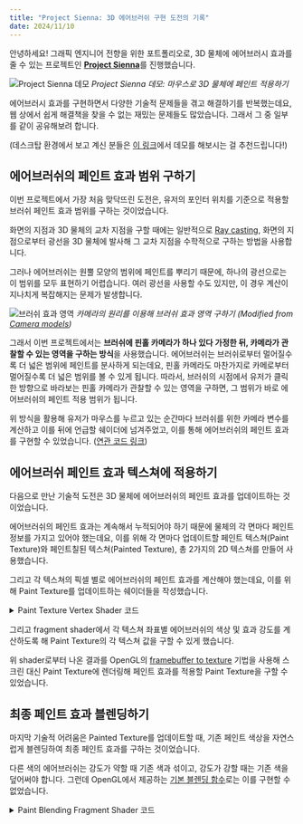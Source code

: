 ```yaml
---
title: "Project Sienna: 3D 에어브러쉬 구현 도전의 기록"
date: 2024/11/10
---
```


안녕하세요! 그래픽 엔지니어 전향을 위한 포트폴리오로,
3D 물체에 에어브러시 효과를 줄 수 있는 프로젝트인 [**Project Sienna**](https://project-sienna.coloroflight.dev/)를 진행했습니다.

![Project Sienna 데모](/images/sienna-demo.gif)
*Project Sienna 데모: 마우스로 3D 물체에 페인트 적용하기*

에어브러시 효과를 구현하면서 다양한 기술적 문제들을 겪고 해결하기를 반복했는데요, 웹 상에서 쉽게 해결책을 찾을 수 없는 재밌는 문제들도 많았습니다. 그래서 그 중 일부를 같이 공유해보려 합니다.

(데스크탑 환경에서 보고 계신 분들은 [이 링크](https://project-sienna.coloroflight.dev/)에서 데모를 해보시는 걸 추천드립니다!)

## 에어브러쉬의 페인트 효과 범위 구하기

이번 프로젝트에서 가장 처음 맞닥뜨린 도전은, 유저의 포인터 위치를 기준으로 적용할 브러쉬 페인트 효과 범위를 구하는 것이었습니다.

화면의 지점과 3D 물체의 교차 지점을 구할 때에는 일반적으로 [Ray casting](https://en.wikipedia.org/wiki/Ray_casting), 화면의 지점으로부터 광선을 3D 물체에 발사해 그 교차 지점을 수학적으로 구하는 방법을 사용합니다.

그러나 에어브러쉬는 원뿔 모양의 범위에 페인트를 뿌리기 때문에, 하나의 광선으로는 이 범위를 모두 표현하기 어렵습니다. 여러 광선을 사용할 수도 있지만, 이 경우 계산이 지나치게 복잡해지는 문제가 발생합니다.

![브러쉬 효과 영역](/images/sienna-pinhole-brush.jpg)
*카메라의 원리를 이용해 브러쉬 효과 영역 구하기 (Modified from [Camera models](https://commons.wikimedia.org/wiki/File:Camera_models.jpg))*

그래서 이번 프로젝트에서는 **브러쉬에 핀홀 카메라가 하나 있다 가정한 뒤, 카메라가 관찰할 수 있는 영역을 구하는 방식**을 사용했습니다.
에어브러쉬는 브러쉬로부터 멀어질수록 더 넓은 범위에 페인트를 분사하게 되는데요, 핀홀 카메라도 마찬가지로 카메로부터 멀어질수록 더 넓은 범위를 볼 수 있게 됩니다.
따라서, 브러쉬의 시점에서 유저가 클릭한 방향으로 바라보는 핀홀 카메라가 관찰할 수 있는 영역을 구하면, 그 범위가 바로 에어브러쉬의 페인트 적용 범위가 됩니다.

위 방식을 활용해 유저가 마우스를 누르고 있는 순간마다 브러쉬를 위한 카메라 변수를 계산하고 이를 뒤에 언급할 쉐이더에 넘겨주었고, 이를 통해 에어브러쉬의 페인트 효과를 구현할 수 있었습니다. ([연관 코드 링크](https://github.com/ColorOfLight/project-sienna/blob/v0.2.4/cpps/src/system/gr_sync_system.cpp#L182))

## 에어브러쉬 페인트 효과 텍스쳐에 적용하기

다음으로 만난 기술적 도전은 3D 물체에 에어브러쉬의 페인트 효과를 업데이트하는 것이었습니다.

에어브러쉬의 페인트 효과는 계속해서 누적되어야 하기 때문에 물체의 각 면마다 페인트 정보를 가지고 있어야 했는데요,
이를 위해 각 면마다 업데이트할 페인트 텍스쳐(Paint Texture)와 페인트칠된 텍스쳐(Painted Texture), 총 2가지의 2D 텍스쳐를 만들어 사용했습니다.

그리고 각 텍스쳐의 픽셀 별로 에어브러쉬의 페인트 효과를 계산해야 했는데요,
이를 위해 Paint Texture를 업데이트하는 쉐이더들을 작성했습니다.

<details>
<summary>Paint Texture Vertex Shader 코드</summary>
```glsl
// Paint texture vertex shader
// 일부 Uniform 변수 선언문은 생략되었습니다.

layout (location = 0) in vec3 a_position;
layout (location = 1) in vec3 a_normal;
layout (location = 2) in vec2 a_texCoord;

out vec3 v_position;
out vec3 v_normal;
out vec3 v_projectedPosition;
out vec2 v_texCoord;

void main()
{
    v_texCoord = a_texCoord;

    vec4 modelPosition = u_model_matrix * vec4(a_position, 1.0);
    v_position = modelPosition.xyz;

    vec4 projectedPosition = u_brush_projectionMatrix * u_brush_viewMatrix * modelPosition;
    v_projectedPosition = projectedPosition.xyz / projectedPosition.w;

    mat3 normalMatrix = transpose(inverse(mat3(u_model_matrix)));
    v_normal = normalize(normalMatrix * a_normal);

    gl_Position = vec4(v_texCoord * 2.0 - 1.0, 0.0, 1.0);
}
```
</details>

Vertex shader에서는 보통 최종 좌표로 3D 물체의 clip space 내 좌표를 사용하는데요,
이번 쉐이더의 타겟은 텍스쳐이기 때문에, [-1, 1] 범위로 매핑된 텍스쳐 좌표를 넘기고, 향후 페인트의 효과 계산을 위해 넘겨주는 추가 인자에 3D 물체의 global space 내 좌표를 넘겨주도록 했습니다.

<details>
<summary>Paint Texture Fragment Shader 코드</summary>
  ```glsl
  // Paint texture fragment shader
  // 일부 Uniform 변수 선언문은 생략되었습니다.

  uniform sampler2D u_brushDepthTexture;

  out vec4 FragColor;

  in vec3 v_position;
  in vec3 v_normal;
  in vec3 v_projectedPosition;
  in vec2 v_texCoord;

  float g_intensity_coff = 0.05;

  void main()
  {
      float centerDistance = length(v_projectedPosition.xy);

      // Discard fragments outside the unit circle
      if (centerDistance - 1e-05 > 1.0)
      {
          discard;
      }

      float brushDepth = texture(u_brushDepthTexture, v_projectedPosition.xy * 0.5 + 0.5).r;
      float normalizedZ = v_projectedPosition.z * 0.5 + 0.5;

      // Discard fragments behind the brush
      if (normalizedZ - brushDepth > 2.0 * 1e-5)
      {
          discard;
      }

      float tanHalfFov = tan(u_brush_nozzleFov / 2.0);
      float distance = length(v_position - u_brush_position);
      vec3 normal = normalize(v_normal);

      float strength_coff = g_intensity_coff * u_brush_airPressure / (tanHalfFov * tanHalfFov * distance * distance);
      float normal_coff = max(0.0, dot(normal, normalize(u_brush_position - v_position)));
      float strength = strength_coff * normal_coff * (1.0 - smoothstep(0.0, 1.0, centerDistance));

      float baseIntensity = 2.0 / 1000.0 * u_time_delta_ms;
      float intensity = clamp(strength * baseIntensity, 0.0, 1.0);

      FragColor = vec4(u_brush_paintColor, intensity);
  }
  ```
</details>

그리고 fragment shader에서 각 텍스쳐 좌표별 에어브러쉬의 색상 및 효과 강도를 계산하도록 해 Paint Texture의 각 텍스쳐 값을 구할 수 있게 했습니다.

위 shader로부터 나온 결과를 OpenGL의 [framebuffer to texture](https://learnopengl.com/Advanced-OpenGL/Framebuffers) 기법을 사용해 스크린 대신 Paint Texture에 렌더링해 페인트 효과를 적용할 Paint Texture을 구할 수 있었습니다.


## 최종 페인트 효과 블렌딩하기

마지막 기술적 어려움은 Painted Texture를 업데이트할 때, 기존 페인트 색상을 자연스럽게 블렌딩하여 최종 페인트 효과를 구하는 것이었습니다.

다른 색의 에어브러쉬는 강도가 약할 때 기존 색과 섞이고, 강도가 강할 때는 기존 색을 덮어써야 합니다. 그런데 OpenGL에서 제공하는 [기본 블렌딩 함수](https://learnopengl.com/Advanced-OpenGL/Blending)로는 이를 구현할 수 없었습니다.

<details>
<summary>Paint Blending Fragment Shader 코드</summary>
```glsl
// Paint blending fragment shader
// 일부 Uniform 변수 선언문은 생략되었습니다.

uniform sampler2D u_paintMapTexture;
uniform sampler2D u_paintedMapTexture;

out vec4 FragColor;

in vec2 v_texCoord;

void main() {
    vec4 prevPaintedColor = texture(u_paintedMapTexture, v_texCoord);
    vec4 paintColor = texture(u_paintMapTexture, v_texCoord);

    float prevIntensity = prevPaintedColor.a;
    float paintIntensity = paintColor.a;

    float newIntensity = prevIntensity + paintIntensity * (1.0 - prevIntensity);
    newIntensity = clamp(newIntensity, 0.0, 1.0);

    float prevColorIntensity = prevIntensity * (1.0 - paintIntensity);

    float blendFactor = paintIntensity > 1e-05 ? paintIntensity / (prevColorIntensity + paintIntensity) : 0.0;

    vec3 newColor = mix(prevPaintedColor.rgb, paintColor.rgb, blendFactor);

    FragColor = vec4(newColor.rgb, newIntensity);
}
```
</details>

이 문제를 해결하기 위해 Paint Texutre와 기존 Painted Texture를 받아 신규 Painted Texture를 구하는 쉐이더([코드 링크](https://github.com/ColorOfLight/project-sienna/blob/v0.2.4/cpps/include/shader/source.h#L171))를 하나 더 만들었습니다.
그리고 OpenGL에서는 업데이트 대상이 되는 framebuffer에 binding된 텍스쳐를 셰이더 내에서 사용할 수 없어 ping pong 텍스쳐 기법, 즉, 업데이트할 Painted Texture와 업데이트에 사용할 Painted Texture를 번갈아 가면서 사용하도록 했습니다.

이를 통해 다른 색상의 페인트칠도 자연스럽게 블렌딩할 수 있었습니다.

---

위 기술 난관들을 헤쳐나가면서 다양한 기법들을 사용해볼 수 있어 재밌었는데요, 다음에는 더 사실적인 페인트 효과를 향후 PBR(Physically Based Rendering)을 적용해볼 계획입니다.

또, texture 수정을 위해 framebuffer를 자주 스위칭하는데, 이는 [렌더링 성능 저하를 일으킬 수 있다고 합니다.](https://community.khronos.org/t/best-practices-for-ping-pong-shading/6697)
그래서 향후 이를 개선하기 위해 물체별 framebuffer 수를 줄이고 framebuffer 전환를 최소화할 수 있도록 렌더링 과정을 개선할 계획입니다.

혹시 이 프로젝트에 대한 피드백이나 질문이 있다면 [Github Issue](https://github.com/ColorOfLight/project-sienna/issues)에 남겨주시고, 코드도 자유롭게 참고 부탁드릴게요.

읽어주셔서 감사합니다!

